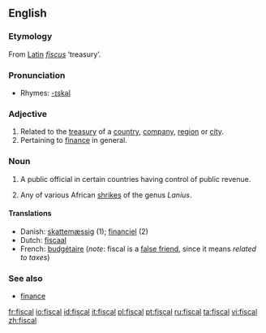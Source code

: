 ==English==

===Etymology===
From [[Latin]] ''[[fiscus]]'' ‘treasury’.

===Pronunciation===
{{IPA|/ˈfɪskəl/}}
*Rhymes: [[Rhymes:English:-ɪskəl|-ɪskəl]]

===Adjective===
{{en-adj}}

# Related to the [[treasury]] of a [[country]], [[company]], [[region]] or [[city]].
# Pertaining to [[finance]] in general.

===Noun===
{{en-noun}}

# A public official in certain countries having control of public revenue.
# {{italbrac|after Afrikaans [[fiskaal]] ‘public official, hangman’}} Any of various African [[shrike]]s of the genus ''Lanius''.

====Translations====
*Danish: [[skattemæssig]] (1); [[financiel]] (2)
*Dutch: [[fiscaal]]
*French: [[budgétaire]] (''note'': fiscal is a [[false friend]], since it means ''related to taxes'')

===See also===
*[[finance]]

[[fr:fiscal]]
[[io:fiscal]]
[[id:fiscal]]
[[it:fiscal]]
[[pl:fiscal]]
[[pt:fiscal]]
[[ru:fiscal]]
[[ta:fiscal]]
[[vi:fiscal]]
[[zh:fiscal]]
